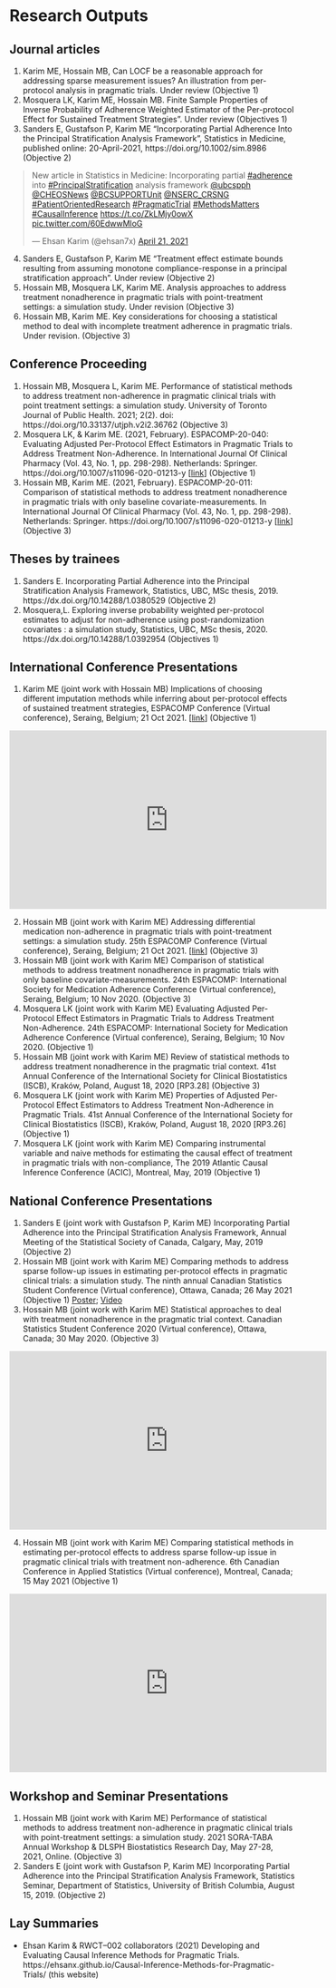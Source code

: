 # Research Outputs

## Journal articles {-}

1.	Karim ME, Hossain MB, Can LOCF be a reasonable approach for addressing sparse measurement issues? An illustration from per-protocol analysis in pragmatic trials. Under review (Objective 1)
2.	Mosquera LK, Karim ME, Hossain MB. Finite Sample Properties of Inverse Probability of Adherence Weighted Estimator of the Per-protocol Effect for Sustained Treatment Strategies”. Under review (Objectives 1)
3.	Sanders E, Gustafson P, Karim ME “Incorporating Partial Adherence Into the Principal Stratification Analysis Framework”, Statistics in Medicine, published online: 20-April-2021, https://doi.org/10.1002/sim.8986 (Objective 2)

<blockquote class="twitter-tweet"><p lang="en" dir="ltr">New article in Statistics in Medicine: Incorporating partial <a href="https://twitter.com/hashtag/adherence?src=hash&amp;ref_src=twsrc%5Etfw">#adherence</a> into <a href="https://twitter.com/hashtag/PrincipalStratification?src=hash&amp;ref_src=twsrc%5Etfw">#PrincipalStratification</a> analysis framework <a href="https://twitter.com/ubcspph?ref_src=twsrc%5Etfw">@ubcspph</a> <a href="https://twitter.com/CHEOSNews?ref_src=twsrc%5Etfw">@CHEOSNews</a> <a href="https://twitter.com/BCSUPPORTUnit?ref_src=twsrc%5Etfw">@BCSUPPORTUnit</a> <a href="https://twitter.com/NSERC_CRSNG?ref_src=twsrc%5Etfw">@NSERC_CRSNG</a> <a href="https://twitter.com/hashtag/PatientOrientedResearch?src=hash&amp;ref_src=twsrc%5Etfw">#PatientOrientedResearch</a> <a href="https://twitter.com/hashtag/PragmaticTrial?src=hash&amp;ref_src=twsrc%5Etfw">#PragmaticTrial</a> <a href="https://twitter.com/hashtag/MethodsMatters?src=hash&amp;ref_src=twsrc%5Etfw">#MethodsMatters</a> <a href="https://twitter.com/hashtag/CausalInference?src=hash&amp;ref_src=twsrc%5Etfw">#CausalInference</a> <a href="https://t.co/ZkLMjy0owX">https://t.co/ZkLMjy0owX</a> <a href="https://t.co/60EdwwMloG">pic.twitter.com/60EdwwMloG</a></p>&mdash; Ehsan Karim (@ehsan7x) <a href="https://twitter.com/ehsan7x/status/1384703309131390981?ref_src=twsrc%5Etfw">April 21, 2021</a></blockquote> <script async src="https://platform.twitter.com/widgets.js" charset="utf-8"></script>

4.	Sanders E, Gustafson P, Karim ME “Treatment effect estimate bounds resulting from assuming monotone compliance-response in a principal stratification approach”. Under review (Objective 2)
5.	Hossain MB, Mosquera LK, Karim ME. Analysis approaches to address treatment nonadherence in pragmatic trials with point-treatment settings: a simulation study. Under revision (Objective 3)
6.	Hossain MB, Karim ME. Key considerations for choosing a statistical method to deal with incomplete treatment adherence in pragmatic trials. Under revision. (Objective 3)


## Conference Proceeding {-}

1.	Hossain MB, Mosquera L, Karim ME. Performance of statistical methods to address treatment non-adherence in pragmatic clinical trials with point treatment settings: a simulation study. University of Toronto Journal of Public Health. 2021; 2(2). doi: https://doi.org/10.33137/utjph.v2i2.36762 (Objective 3)
2.	Mosquera LK, & Karim ME. (2021, February). ESPACOMP-20-040: Evaluating Adjusted Per-Protocol Effect Estimators in Pragmatic Trials to Address Treatment Non-Adherence. In International Journal Of Clinical Pharmacy (Vol. 43, No. 1, pp. 298-298). Netherlands: Springer. https://doi.org/10.1007/s11096-020-01213-y [[link](https://link.springer.com/article/10.1007%2Fs11096-020-01213-y#Sec106)] (Objective 1)
3.	Hossain MB, Karim ME. (2021, February). ESPACOMP-20-011: Comparison of statistical methods to address treatment nonadherence in pragmatic trials with only baseline covariate-measurements. In International Journal Of Clinical Pharmacy (Vol. 43, No. 1, pp. 298-298). Netherlands: Springer. https://doi.org/10.1007/s11096-020-01213-y [[link](https://link.springer.com/article/10.1007%2Fs11096-020-01213-y#Sec22)] (Objective 3)

## Theses by trainees {-}

1.	Sanders E. Incorporating Partial Adherence into the Principal Stratification Analysis Framework, Statistics, UBC, MSc thesis, 2019. https://dx.doi.org/10.14288/1.0380529 (Objective 2)
2.	Mosquera,L. Exploring inverse probability weighted per-protocol estimates to adjust for non-adherence using post-randomization covariates : a simulation study, Statistics, UBC, MSc thesis, 2020. https://dx.doi.org/10.14288/1.0392954 (Objectives 1)


## International Conference Presentations {-}

1.	Karim ME (joint work with Hossain MB) Implications of choosing different imputation methods while inferring about per-protocol effects of sustained treatment strategies, ESPACOMP Conference (Virtual conference), Seraing, Belgium; 21 Oct 2021. [[link](https://www.espacomp.eu/wp-content/uploads/2021/11/Programme_detailed_07_11.pdf)] (Objective 1)

<iframe width="560" height="315" src="https://www.youtube.com/embed/pm8OOlPh3MU" title="YouTube video player" frameborder="0" allow="accelerometer; autoplay; clipboard-write; encrypted-media; gyroscope; picture-in-picture" allowfullscreen></iframe>

2.	Hossain MB (joint work with Karim ME) Addressing differential medication non-adherence in pragmatic trials with point-treatment settings: a simulation study. 25th ESPACOMP Conference (Virtual conference), Seraing, Belgium; 21 Oct 2021. [[link](https://www.espacomp.eu/wp-content/uploads/2021/11/Programme_detailed_07_11.pdf)] (Objective 3)
3.	Hossain MB (joint work with Karim ME) Comparison of statistical methods to address treatment nonadherence in pragmatic trials with only baseline covariate-measurements. 24th ESPACOMP: International Society for Medication Adherence Conference (Virtual conference), Seraing, Belgium; 10 Nov 2020. (Objective 3)
4.	Mosquera LK (joint work with Karim ME) Evaluating Adjusted Per-Protocol Effect Estimators in Pragmatic Trials to Address Treatment Non-Adherence. 24th ESPACOMP: International Society for Medication Adherence Conference (Virtual conference), Seraing, Belgium; 10 Nov 2020. (Objective 1)
5.	Hossain MB (joint work with Karim ME) Review of statistical methods to address treatment nonadherence in the pragmatic trial context. 41st Annual Conference of the International Society for Clinical Biostatistics (ISCB), Kraków, Poland, August 18, 2020 [RP3.28] (Objective 3)
6.	Mosquera LK (joint work with Karim ME) Properties of Adjusted Per-Protocol Effect Estimators to Address Treatment Non-Adherence in Pragmatic Trials. 41st Annual Conference of the International Society for Clinical Biostatistics (ISCB), Kraków, Poland, August 18, 2020 [RP3.26] (Objective 1)
7.  Mosquera LK (joint work with Karim ME) Comparing instrumental variable and naive methods for estimating the causal effect of treatment in pragmatic trials with non-compliance, The 2019 Atlantic Causal Inference Conference (ACIC), Montreal, May, 2019 (Objective 1)


## National Conference Presentations {-}

1.	Sanders E (joint work with Gustafson P, Karim ME) Incorporating Partial Adherence into the Principal Stratification Analysis Framework, Annual Meeting of the Statistical Society of Canada, Calgary, May, 2019 (Objective 2)
2.	Hossain MB (joint work with Karim ME) Comparing methods to address sparse follow-up issues in estimating per-protocol effects in pragmatic clinical trials: a simulation study. The ninth annual Canadian Statistics Student Conference (Virtual conference), Ottawa, Canada; 26 May 2021 (Objective 1) [Poster](https://drive.google.com/file/d/1s7f0ZbGF4TjnW4WVjy6mkPKovsxoW1oe/view); [Video](https://drive.google.com/file/d/15Cz9Dwup6fc407AbeEJ5TNUxZ6IY_AK4/view)
3.	Hossain MB (joint work with Karim ME) Statistical approaches to deal with treatment nonadherence in the pragmatic trial context. Canadian Statistics Student Conference 2020 (Virtual conference), Ottawa, Canada; 30 May 2020. (Objective 3) 

<iframe width="560" height="315" src="https://www.youtube.com/embed/SZYp0aSz8Y4" title="YouTube video player" frameborder="0" allow="accelerometer; autoplay; clipboard-write; encrypted-media; gyroscope; picture-in-picture" allowfullscreen></iframe>

4.	Hossain MB (joint work with Karim ME) Comparing statistical methods in estimating per-protocol effects to address sparse follow-up issue in pragmatic clinical trials with treatment non-adherence. 6th Canadian Conference in Applied Statistics (Virtual conference), Montreal, Canada; 15 May 2021 (Objective 1)

<iframe width="560" height="315" src="https://www.youtube.com/embed/fZL5mRhvLqs" title="YouTube video player" frameborder="0" allow="accelerometer; autoplay; clipboard-write; encrypted-media; gyroscope; picture-in-picture" allowfullscreen></iframe>

## Workshop and Seminar Presentations {-}

1.	Hossain MB (joint work with Karim ME) Performance of statistical methods to address treatment non-adherence in pragmatic clinical trials with point-treatment settings: a simulation study. 2021 SORA-TABA Annual Workshop & DLSPH Biostatistics Research Day, May 27-28, 2021, Online. (Objective 3)
2.	Sanders E (joint work with Gustafson P, Karim ME) Incorporating Partial Adherence into the Principal Stratification Analysis Framework, Statistics Seminar, Department of Statistics, University of British Columbia, August 15, 2019. (Objective 2)


## Lay Summaries {-}

-	Ehsan Karim & RWCT–002 collaborators (2021) Developing and Evaluating Causal Inference Methods for Pragmatic Trials. https://ehsanx.github.io/Causal-Inference-Methods-for-Pragmatic-Trials/   (this website)

